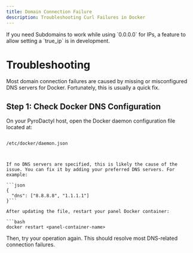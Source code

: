```yaml
---
title: Domain Connection Failure
description: Troubleshooting Curl Failures in Docker
---
```



<Callout title="Title" type="error">
    If you need Subdomains to work while using `0.0.0.0` for IPs, a feature to allow setting a `true_ip` is in development.  
</Callout>

# Troubleshooting

Most domain connection failures are caused by missing or misconfigured DNS servers for Docker. Fortunately, this is usually a quick fix.

## Step 1: Check Docker DNS Configuration

On your PyroDactyl host, open the Docker daemon configuration file located at:

```

/etc/docker/daemon.json



If no DNS servers are specified, this is likely the cause of the issue. You can fix it by adding your preferred DNS servers. For example:

```json
{
  "dns": ["8.8.8.8", "1.1.1.1"]
}```

After updating the file, restart your panel Docker container:

```bash
docker restart <panel-container-name>
```

Then, try your operation again. This should resolve most DNS-related connection failures.

